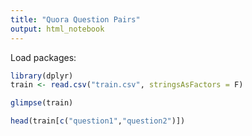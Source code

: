 ```yaml
---
title: "Quora Question Pairs"
output: html_notebook
---
```


Load packages:

```r
library(dplyr)
train <- read.csv("train.csv", stringsAsFactors = F)
```

```r
glimpse(train)
```

```r
head(train[c("question1","question2")])
```

